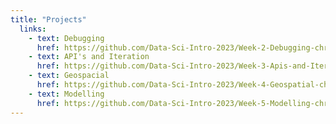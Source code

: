 ```yaml
---
title: "Projects"
  links: 
    - text: Debugging 
      href: https://github.com/Data-Sci-Intro-2023/Week-2-Debugging-christinemrost
    - text: API's and Iteration
      href: https://github.com/Data-Sci-Intro-2023/Week-3-Apis-and-Iteration -christinemrost 
    - text: Geospacial
      href: https://github.com/Data-Sci-Intro-2023/Week-4-Geospatial-christinemrost 
    - text: Modelling
      href: https://github.com/Data-Sci-Intro-2023/Week-5-Modelling-christinemrost 
---
```

